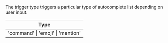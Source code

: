 The trigger type triggers a particular type of autocomplete list depending on user input.

| Type                              |
| --------------------------------- |
| 'command' \| 'emoji' \| 'mention' |
